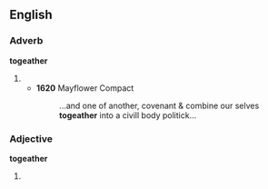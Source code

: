 ==English==

===Adverb===
'''togeather'''

# {{archaic spelling of|[[together]]}}
#* '''1620''' Mayflower Compact
#*: ...and one of another, covenant & combine our selves '''togeather''' into a civill body politick...

===Adjective===
'''togeather'''

# {{archaic spelling of|[[together]]}}